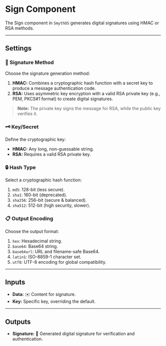# Sign Component

The Sign component in `SmythOS` generates digital signatures using HMAC or RSA methods.

<Arcade  src="https://demo.arcade.software/vmUBVaRLHhhL5QOcpDN0?embed&embed_mobile=tab&embed_desktop=inline&show_copy_link=true" title="Sign | SmythOS" />

---

## Settings

### 🔑 Signature Method

Choose the signature generation method:

1. **HMAC:** Combines a cryptographic hash function with a secret key to produce a message authentication code.
2. **RSA:** Uses asymmetric key encryption with a valid RSA private key (e.g., PEM, PKCS#1 format) to create digital signatures.

> **Note:** The private key signs the message for RSA, while the public key verifies it.

### 🗝️ Key/Secret

Define the cryptographic key:

- **HMAC:** Any long, non-guessable string.
- **RSA:** Requires a valid RSA private key.

### 🔒 Hash Type

Select a cryptographic hash function:

1. `md5`: 128-bit (less secure).
2. `sha1`: 160-bit (deprecated).
3. `sha256`: 256-bit (secure & balanced).
4. `sha512`: 512-bit (high security, slower).

### 📋 Output Encoding

Choose the output format:

1. `hex`: Hexadecimal string.
2. `base64`: Base64 string.
3. `base64url`: URL and filename-safe Base64.
4. `latin1`: ISO-8859-1 character set.
5. `utf8`: UTF-8 encoding for global compatibility.

---

## Inputs

- **Data:** ✉️ Content for signature.
- **Key:** Specific key, overriding the default.

---

## Outputs

- **Signature:** 📝 Generated digital signature for verification and authentication.